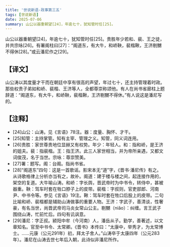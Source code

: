 ```yaml
---
title: '世说新语-政事第三五'
tags: [世说新语]
date: 2025-07-06
summary: 山公以器重朝望[24]，年逾七十，犹知管时任[25]。
---
```


山公以器重朝望[24]，年逾七十，犹知管时任[25]。贵胜年少若和、裴、王之徒，并共宗咏[26]。有署阁柱曰[27]：“阁道东，有大牛，和峤鞅，裴楷鞦，王济剔嬲不得休[28]。”或云潘尼作之[29]。

## 【译文】

山公涛以其度量才干而在朝廷中享有很高的声望，年过七十，还主持管理着时政。那些权贵子弟如和峤、裴楷、王济等人，全都尊崇称颂他。有人在尚书省廊柱上题辞道：“阁道东，有大牛，和峤鞅，裴楷鞦，王济剔嬲不得休。”有人说这是潘尼写的。

## 【注释】

- [24]山公：山涛。见《言语》78注。器：度量、胸怀、才干。
- [25]知管：主持掌管。知有主宰、管理之义。知管，同义词连用。
- [26]贵胜：家世尊贵地位显赫又有权势。年少：年轻人。和：指和峤，是王济的姐夫。裴：指裴楷。王：指王济。此三人家世相当，并为帝所亲遇，又都文词俊茂，名于当世。宗咏：尊崇赞美。
- [27]署：题写。阁：台阁。指尚书省。
- [28]“阁道东”四句：这是一首歌谣。影宋本无“道”字，《晋书·潘尼传》有之。从诗歌格律上分析亦当有之，故补。阁道：建于楼与楼之间，起连接作用的，架空的复道。大牛喻山涛。和峤：字长舆，晋武帝时为中书令，转侍中，甚被器重。鞅：驾车时套在牲口脖子上的皮带。裴楷：字叔则，官吏部郎、河南尹、中书令等。参见《言语》19注。鞦：驾车时套在牲口后股上的皮带。二句比喻和峤、裴楷都是辅助山涛做事的重要人物。王济：字武子，善清谈，性奢豪，有名当世，尚晋武帝司马炎女常山公主。剔嬲（niǎo）：纠缠。言王武子围绕山涛，忙前忙后。四句有讥讽意。
- [29]潘尼：字正叔。颍阳中牟（今河南）人，潘岳从子。勤学，善著述，以文章知名。官至中书令、太常卿。《晋书》本传曰：“太康中，举秀才，为太常博士。……元康（公元291年）初，拜太子舍人。”山涛卒于太康四年（公元283年）。潘尼在山涛去世七年后入朝，此诗似非潘尼所作。
